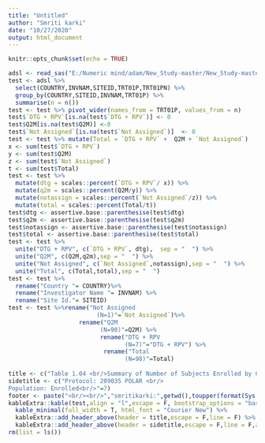 ---
title: "Untitled"
author: "Smriti karki"
date: "10/27/2020"
output: html_document
---

```{r setup, include=FALSE}
knitr::opts_chunk$set(echo = TRUE)

```
```{r}
adsl <- read_sas("E:/Numeric mind/adam/New_Study-master/New_Study-master/adam/adsl.sas7bdat",NULL)
test <- adsl %>% 
  select(COUNTRY,INVNAM,SITEID,TRT01P,TRT01PN) %>% 
  group_by(COUNTRY,SITEID,INVNAM,TRT01P) %>% 
  summarise(n = n())
test <- test %>% pivot_wider(names_from = TRT01P, values_from = n)
test$`DTG + RPV`[is.na(test$`DTG + RPV`)] <- 0
test$Q2M[is.na(test$Q2M)] <-0
test$`Not Assigned`[is.na(test$`Not Assigned`)]  <- 0
test <- test %>% mutate(Total = `DTG + RPV` +  Q2M + `Not Assigned`)
x <- sum(test$`DTG + RPV`)
y <- sum(test$Q2M)
z <- sum(test$`Not Assigned`)
t <- sum(test$Total)
test <- test %>%
  mutate(dtg = scales::percent(`DTG + RPV`/ x)) %>% 
  mutate(q2m = scales::percent(Q2M/y)) %>% 
  mutate(notassign = scales::percent(`Not Assigned`/z)) %>% 
  mutate(total = scales::percent(Total/t))
test$dtg <- assertive.base::parenthesise(test$dtg)
test$q2m <- assertive.base::parenthesise(test$q2m)
test$notassign <- assertive.base::parenthesise(test$notassign)
test$total <- assertive.base::parenthesise(test$total)
test <- test %>% 
  unite("DTG + RPV", c(`DTG + RPV`, dtg),  sep = "  ") %>% 
  unite("Q2M", c(Q2M,q2m),sep = "  ") %>% 
  unite("Not Assigned", c(`Not Assigned`,notassign),sep = "  ") %>% 
  unite("Total", c(Total,total),sep = "  ")
test <- test %>% 
  rename("Country "= COUNTRY)%>%
  rename("Investigator Name "= INVNAM) %>% 
  rename("Site Id."= SITEID)
test <- test %>%rename("Not Assigned
                         (N=1)"=`Not Assigned`)%>% 
                    rename("Q2M
                          (N=90)"=Q2M) %>%
                          rename("DTG + RPV
                                 (N=7)"="DTG + RPV") %>%
                           rename("Total
                                 (N=98)"=Total)
                                 
title <- c("Table 1.04 <br/>Summary of Number of Subjects Enrolled by Country and Site ID<br/> <br/>"=7 )
sidetitle <- c("Protocol: 209035 POLAR <br/>
Population: Enrolled<br/>"=7) 
footer <- paste("<br/><br/>","smritikarki:",getwd(),toupper(format(Sys.time(),format = "%d%b%Y %H:%M")))
kableExtra::kable(test,align = "l",escape = F, bootstrap_options = "basic") %>% 
  kable_minimal(full_width = T, html_font = "Courier New") %>% 
  kableExtra::add_header_above(header = title,escape = F,line = F) %>% 
  kableExtra::add_header_above(header = sidetitle,escape = F,line = F,align = "l")
rm(list = ls())                                  

```
